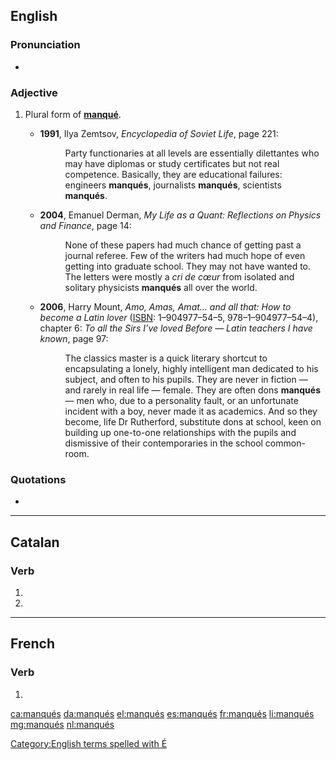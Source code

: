 {{also|manques|manquês}}
==English==

===Pronunciation===
* {{a|French}} {{IPA|/mɑ̃ke/|lang=en}}

===Adjective===
{{en-adj|-}}

# {{lb|en|postpositive}} Plural form of '''[[manqué#English|manqué]]'''.
#* '''1991''', Ilya Zemtsov, ''Encyclopedia of Soviet Life'', page 221:
#*: Party functionaries at all levels are essentially dilettantes who may have diplomas or study certificates but not real competence. Basically, they are educational failures: engineers '''manqués''', journalists '''manqués''',<!-- In the source text, this word was hyphenated thus: [man-qués] due to line justification. --> scientists '''manqués'''.
#* '''2004''', Emanuel Derman, ''My Life as a Quant: Reflections on Physics and Finance'', page 14:
#*: None of these papers had much chance of getting past a journal referee. Few of the writers had much hope of even getting into graduate school. They may not have wanted to. The letters were mostly a ''cri de cœur'' from isolated and solitary physicists '''manqués''' all over the world.
#* '''2006''', Harry Mount, ''Amo, Amas, Amat... and all that: How to become a Latin lover'' ([[ISBN]]: 1–904977–54–5, 978–1–904977–54–4), chapter 6: ''To all the Sirs I’ve loved Before — Latin teachers I have known'', page 97:
#*: The classics master is a quick literary shortcut to encapsulating a lonely, highly intelligent man dedicated to his subject, and often to his pupils. They are never in fiction — and rarely in real life — female. They are often dons '''manqués''' — men who, due to a personality fault, or an unfortunate incident with a boy, never made it as academics. And so they become, life Dr Rutherford, substitute dons at school, keen on building up one-to-one relationships with the pupils and dismissive of their contemporaries in the school common-room.

===Quotations===
* {{seeCites}}

[[Category:English terms spelled with É]]

----

==Catalan==

===Verb===
{{head|ca|verb form}}

# {{ca-verb form of|p=1|n=sg|t=impf|m=sub|mancar}}
# {{ca-verb form of|p=3|n=sg|t=impf|m=sub|mancar}}

----

==French==

===Verb===
{{head|fr|past participle form}}

# {{masculine plural past participle of|manquer|lang=fr|nocat=1}}

[[ca:manqués]]
[[da:manqués]]
[[el:manqués]]
[[es:manqués]]
[[fr:manqués]]
[[li:manqués]]
[[mg:manqués]]
[[nl:manqués]]